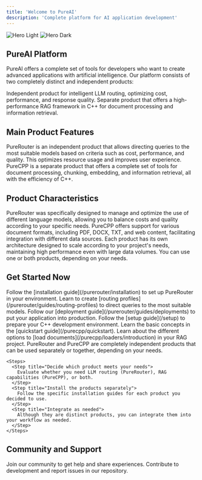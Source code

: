 ```yaml
---
title: 'Welcome to PureAI'
description: 'Complete platform for AI application development'
---
```


<img
  className="block dark:hidden"
  src="/images/hero-light.svg"
  alt="Hero Light"
/>
<img
  className="hidden dark:block"
  src="/images/hero-dark.svg"
  alt="Hero Dark"
/>

## PureAI Platform

PureAI offers a complete set of tools for developers who want to create advanced applications with artificial intelligence. Our platform consists of two completely distinct and independent products:

<CardGroup cols={2}>
  <Card
    title="PureRouter"
    icon="router"
    href="/purerouter/overview"
  >
    Independent product for intelligent LLM routing, optimizing cost, performance, and response quality.
  </Card>
  <Card
    title="PureCPP"
    icon="code"
    href="/purecpp/loaders/introduction"
  >
    Separate product that offers a high-performance RAG framework in C++ for document processing and information retrieval.
  </Card>
</CardGroup>

## Main Product Features

<AccordionGroup>
  <Accordion title="PureRouter: Intelligent LLM routing">
    PureRouter is an independent product that allows directing queries to the most suitable models based on criteria such as cost, performance, and quality. This optimizes resource usage and improves user experience.
  </Accordion>
  <Accordion title="PureCPP: High-performance RAG framework">
    PureCPP is a separate product that offers a complete set of tools for document processing, chunking, embedding, and information retrieval, all with the efficiency of C++.
  </Accordion>
</AccordionGroup>

## Product Characteristics

<AccordionGroup>
  <Accordion title="PureRouter: Cost and quality optimization">
    PureRouter was specifically designed to manage and optimize the use of different language models, allowing you to balance costs and quality according to your specific needs.
  </Accordion>
  <Accordion title="PureCPP: Multiple format processing">
    PureCPP offers support for various document formats, including PDF, DOCX, TXT, and web content, facilitating integration with different data sources.
  </Accordion>
  <Accordion title="Products with independent scalability">
    Each product has its own architecture designed to scale according to your project's needs, maintaining high performance even with large data volumes. You can use one or both products, depending on your needs.
  </Accordion>
</AccordionGroup>

## Get Started Now

<Tabs>
  <Tab title="Using PureRouter">
    <Steps>
      <Step title="Install PureRouter">
        Follow the [installation guide](/purerouter/installation) to set up PureRouter in your environment.
      </Step>
      <Step title="Configure your first routing">
        Learn to create [routing profiles](/purerouter/guides/routing-profiles) to direct queries to the most suitable models.
      </Step>
      <Step title="Deploy your application">
        Follow our [deployment guide](/purerouter/guides/deployments) to put your application into production.
      </Step>
    </Steps>
  </Tab>
  
  <Tab title="Using PureCPP">
    <Steps>
      <Step title="Set up the environment for PureCPP">
        Follow the [setup guide](/setup) to prepare your C++ development environment.
      </Step>
      <Step title="Get started with PureCPP">
        Learn the basic concepts in the [quickstart guide](/purecpp/quickstart).
      </Step>
      <Step title="Explore document loaders">
        Learn about the different options to [load documents](/purecpp/loaders/introduction) in your RAG project.
      </Step>
    </Steps>
  </Tab>
  
  <Tab title="Using both products">
    <Note>
      PureRouter and PureCPP are completely independent products that can be used separately or together, depending on your needs.
    </Note>
    
    <Steps>
      <Step title="Decide which product meets your needs">
        Evaluate whether you need LLM routing (PureRouter), RAG capabilities (PureCPP), or both.
      </Step>
      <Step title="Install the products separately">
        Follow the specific installation guides for each product you decided to use.
      </Step>
      <Step title="Integrate as needed">
        Although they are distinct products, you can integrate them into your workflow as needed.
      </Step>
    </Steps>
  </Tab>
</Tabs>

## Community and Support

<CardGroup cols={2}>
  <Card
    title="Discord"
    icon="discord"
    href="https://discord.gg/8eF9v78Ndv"
  >
    Join our community to get help and share experiences.
  </Card>
  <Card
    title="GitHub"
    icon="github"
    href="https://github.com/pureai-ecosystem"
  >
    Contribute to development and report issues in our repository.
  </Card>
</CardGroup>